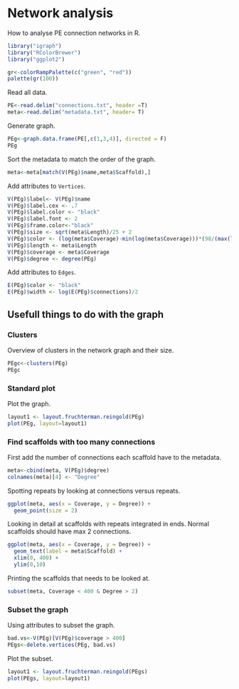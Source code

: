 Network analysis
========================================================

How to analyse PE connection networks in R.

```{r load packages}
library("igraph")
library("RColorBrewer")
library("ggplot2")
```

```{r define color palette}
gr<-colorRampPalette(c("green", "red"))
palette(gr(100))
```


Read all data.

```{r load data}
PE<-read.delim("connections.txt", header =T)
meta<-read.delim("metadata.txt", header= T)
```

Generate graph.

```{r generate graph}
PEg<-graph.data.frame(PE[,c(1,3,4)], directed = F)
PEg
```

Sort the metadata to match the order of the graph.

```{r sort meta}
meta<-meta[match(V(PEg)$name,meta$Scaffold),]
```

Add attributes to `Vertices`.

```{r add to vertrices}
V(PEg)$label<- V(PEg)$name
V(PEg)$label.cex <- .7
V(PEg)$label.color <- "black"
V(PEg)$label.font <- 2
V(PEg)$frame.color<-"black"
V(PEg)$size <- sqrt(meta$Length)/25 + 2
V(PEg)$color <- (log(meta$Coverage)-min(log(meta$Coverage)))*(98/(max(log(meta$Coverage)-min(log(meta$Coverage)))))+1
V(PEg)$length <- meta$Length
V(PEg)$coverage <- meta$Coverage
V(PEg)$degree <- degree(PEg)
```

Add attributes to `Edges`.

```{r add to edges}
E(PEg)$color <- "black"
E(PEg)$width <- log(E(PEg)$connections)/2
```

## Usefull things to do with the graph

### Clusters
Overview of clusters in the network graph and their size.

```{r clusters}
PEgc<-clusters(PEg)
PEgc
```

### Standard plot
Plot the graph.

```{r standard plot, fig.width=10, fig.height=10}
layout1 <- layout.fruchterman.reingold(PEg)
plot(PEg, layout=layout1)
```

### Find scaffolds with too many connections

First add the number of connections each scaffold have to the metadata.
```{r explore connections}
meta<-cbind(meta, V(PEg)$degree)
colnames(meta)[4] <- "Degree"
```

Spotting repeats by looking at connections versus repeats.
```{r plot degree}
ggplot(meta, aes(x = Coverage, y = Degree)) +
  geom_point(size = 2)
```

Looking in detail at scaffolds with repeats integrated in ends. Normal scaffolds should have max 2 connections.
```{r plot degree bad}
ggplot(meta, aes(x = Coverage, y = Degree)) +
  geom_text(label = meta$Scaffold) +
  xlim(0, 400) +
  ylim(0,10)
```

Printing the scaffolds that needs to be looked at.
```{r report bad scaffolds}
subset(meta, Coverage < 400 & Degree > 2)
```

### Subset the graph

Using attributes to subset the graph.
```{r subset}
bad.vs<-V(PEg)[V(PEg)$coverage > 400] 
PEgs<-delete.vertices(PEg, bad.vs)
```

Plot the subset.

```{r plot subset, fig.width=10, fig.height=10}
layout1 <- layout.fruchterman.reingold(PEgs)
plot(PEgs, layout=layout1)
```
